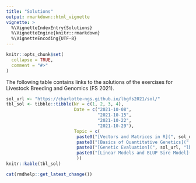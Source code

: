 ```yaml
---
title: "Solutions"
output: rmarkdown::html_vignette
vignette: >
  %\VignetteIndexEntry{Solutions}
  %\VignetteEngine{knitr::rmarkdown}
  %\VignetteEncoding{UTF-8}
---
```


```r
knitr::opts_chunk$set(
  collapse = TRUE,
  comment = "#>"
)
```

The following table contains links to the solutions of the exercises for Livestock Breeding and Genomics (FS 2021).

```r
sol_url <- "https://charlotte-ngs.github.io/lbgfs2021/sol/"
tbl_sol <- tibble::tibble(Nr = c(1, 2, 3, 4),
                          Date = c("2021-10-08",
                                   "2021-10-15",
                                   "2021-10-22",
                                   "2021-10-29"),
                          Topic = c(
                           paste0("[Vectors and Matrices in R](", sol_url, "lbgfs2021_sol01_linalg.pdf)", collapse = ""),
                           paste0("[Basics of Quantitative Genetics](", sol_url, "lbgfs2021_sol02_qgen.pdf)", collapse = ""),
                           paste0("[Genetic Evaluation](", sol_url, "lbgfs2021_sol03_oprec.pdf)", collapse = ""),
                           paste0("[Linear Models and BLUP Sire Model](", sol_url, "lbgfs2021_sol_04_blup.pdf)", collapse = "")
                           ))
knitr::kable(tbl_sol)
```


```r
cat(rmdhelp::get_latest_change())
```

